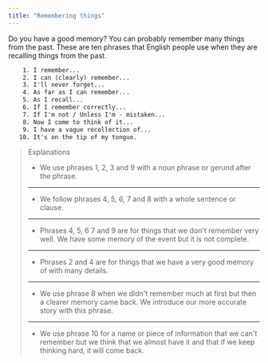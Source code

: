 ```yaml
---
title: "Remembering things"
---
```


Do you have a good memory? You can probably remember many things from the past. These are ten phrases that English people use when they are recalling things from the past.

```txt
    1. I remember...
    2. I can (clearly) remember...
    3. I'll never forget...
    4. As far as I can remember...
    5. As I recall...
    6. If I remember correctly...
    7. If I'm not / Unless I'm - mistaken...
    8. Now I come to think of it...
    9. I have a vague recollection of...
   10. It's on the tip of my tongue.
```

> Explanations
>
> - We use phrases 1, 2, 3 and 9 with a noun phrase or gerund after the phrase.
>
> ---
>
> - We follow phrases 4, 5, 6, 7 and 8 with a whole sentence or clause.
>
> ---
>
> - Phrases 4, 5, 6 7 and 9 are for things that we don't remember very well. We have some memory of the event but it is not complete.
>
> ---
>
> - Phrases 2 and 4 are for things that we have a very good memory of with many details.
>
> ---
>
> - We use phrase 8 when we didn't remember much at first but then a clearer memory came back. We introduce our more accurate story with this phrase.
>
> ---
>
> - We use phrase 10 for a name or piece of information that we can't remember but we think that we almost have it and that if we keep thinking hard, it will come back.
